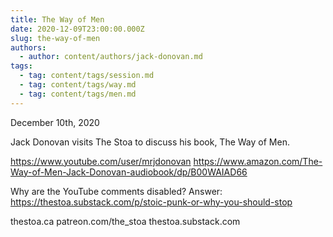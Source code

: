 ```yaml
---
title: The Way of Men
date: 2020-12-09T23:00:00.000Z
slug: the-way-of-men
authors:
  - author: content/authors/jack-donovan.md
tags:
  - tag: content/tags/session.md
  - tag: content/tags/way.md
  - tag: content/tags/men.md
---
```


December 10th, 2020

Jack Donovan visits The Stoa to discuss his book, The Way of Men.

https://www.youtube.com/user/mrjdonovan
https://www.amazon.com/The-Way-of-Men-Jack-Donovan-audiobook/dp/B00WAIAD66

Why are the YouTube comments disabled? Answer: https://thestoa.substack.com/p/stoic-punk-or-why-you-should-stop

thestoa.ca
patreon.com/the_stoa
thestoa.substack.com
